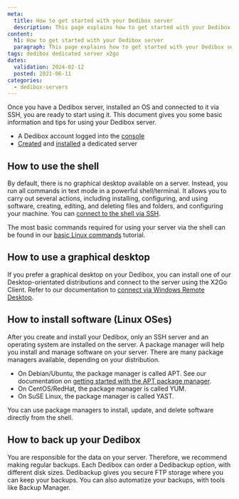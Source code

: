```yaml
---
meta:
  title: How to get started with your Dedibox server
  description: This page explains how to get started with your Dedibox server
content:
  h1: How to get started with your Dedibox server
  paragraph: This page explains how to get started with your Dedibox server
tags: dedibox dedicated server x2go 
dates:
  validation: 2024-02-12
  posted: 2021-06-11
categories:
  - dedibox-servers
---
```


Once you have a Dedibox server, installed an OS and connected to it via SSH, you are ready to start using it. This document gives you some basic information and tips for using your Dedibox server.

<Macro id="requirements" />

- A Dedibox account logged into the [console](https://console.online.net/)
- [Created](/dedibox/dedicated-servers/how-to/order-a-server) and [installed](/dedibox/dedicated-servers/how-to/install-a-server) a dedicated server

## How to use the shell

By default, there is no graphical desktop available on a server. Instead, you run all commands in text mode in a powerful shell/terminal. It allows you to carry out several actions, including installing, configuring, and using software, creating, editing, and deleting files and folders, and configuring your machine. You can [connect to the shell via SSH](/dedibox/dedicated-servers/how-to/connect-to-server/#how-to-connect-via-ssh).

The most basic commands required for using your server via the shell can be found in our [basic Linux commands](/dedibox/dedicated-servers/reference-content/basic-linux-commands/) tutorial.

## How to use a graphical desktop

If you prefer a graphical desktop on your Dedibox, you can install one of our Desktop-orientated distributions and connect to the server using the X2Go Client. Refer to our documentation to [connect via Windows Remote Desktop](/dedibox/dedicated-servers/how-to/connect-to-server/#how-to-connect-via-remote-desktop).

## How to install software (Linux OSes)

After you create and install your Dedibox, only an SSH server and an operating system are installed on the server. A package manager will help you install and manage software on your server. There are many package managers available, depending on your distribution.

  - On Debian/Ubuntu, the package manager is called APT. See our documentation on [getting started with the APT package manager](/dedibox/dedicated-servers/how-to/manage-packages/).
  - On CentOS/RedHat, the package manager is called YUM.
  - On SuSE Linux, the package manager is called YAST.

You can use package managers to install, update, and delete software directly from the shell.

## How to back up your Dedibox

You are responsible for the data on your server. Therefore, we recommend making regular backups. Each Dedibox can order a Dedibackup option, with different disk sizes. Dedibackup gives you secure FTP storage where you can keep your backups. You can also automatize your backups, with tools like Backup Manager.


